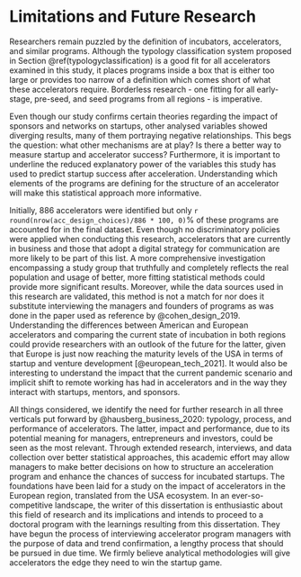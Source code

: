 \clearpage

# Limitations and Future Research

Researchers remain puzzled by the definition of incubators, accelerators, and similar programs. Although the typology classification system proposed in Section \@ref(typologyclassification) is a good fit for all accelerators examined in this study, it places programs inside a box that is either too large or provides too narrow of a definition which comes short of what these accelerators require. Borderless research - one fitting for all early-stage, pre-seed, and seed programs from all regions - is imperative. 

Even though our study confirms certain theories regarding the impact of sponsors and networks on startups, other analysed variables showed diverging results, many of them portraying negative relationships. This begs the question: what other mechanisms are at play? Is there a better way to measure startup and accelerator success? Furthermore, it is important to underline the reduced explanatory power of the variables this study has used to predict startup success after acceleration. Understanding which elements of the programs are defining for the structure of an accelerator will make this statistical approach more informative.

Initially, 886 accelerators were identified but only `r round(nrow(acc_design_choices)/886 * 100, 0)`% of these programs are accounted for in the final dataset. Even though no discriminatory policies were applied when conducting this research, accelerators that are currently in business and those that adopt a digital strategy for communication are more likely to be part of this list. A more comprehensive investigation encompassing a study group that truthfully and completely reflects the real population and usage of better, more fitting statistical methods could provide more significant results. Moreover, while the data sources used in this research are validated, this method is not a match for nor does it substitute interviewing the managers and founders of programs as was done in the paper used as reference by @cohen_design_2019. Understanding the differences between American and European accelerators and comparing the current state of incubation in both regions could provide researchers with an outlook of the future for the latter, given that Europe is just now reaching the maturity levels of the USA in terms of startup and venture development [@european_tech_2021]. It would also be interesting to understand the impact that the current pandemic scenario and implicit shift to remote working has had in accelerators and in the way they interact with startups, mentors, and sponsors.

All things considered, we identify the need for further research in all three verticals put forward by @hausberg_business_2020: typology, process, and performance of accelerators. The latter, impact and performance, due to its potential meaning for managers, entrepreneurs and investors, could be seen as the most relevant. Through extended research, interviews, and data collection over better statistical approaches, this academic effort may allow managers to make better decisions on how to structure an acceleration program and enhance the chances of success for incubated startups. The foundations have been laid for a study on the impact of accelerators in the European region, translated from the USA ecosystem. In an ever-so-competitive landscape, the writer of this dissertation is enthusiastic about this field of research and its implications and intends to proceed to a doctoral program with the learnings resulting from this dissertation. They have begun the process of interviewing accelerator program managers with the purpose of data and trend confirmation, a lengthy process that should be pursued in due time. We firmly believe analytical methodologies will give accelerators the edge they need to win the startup game.